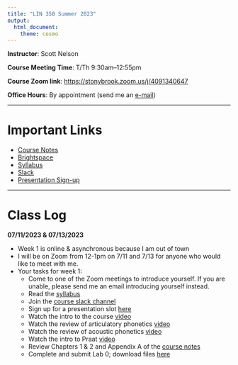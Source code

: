 ```yaml
---
title: "LIN 350 Summer 2023"
output: 
  html_document: 
    theme: cosmo
---
```


**Instructor**: Scott Nelson

**Course Meeting Time**: T/Th 9:30am--12:55pm

**Course Zoom link**: [https://stonybrook.zoom.us/j/4091340647](https://stonybrook.zoom.us/j/4091340647)

**Office Hours**: By appointment (send me an [e-mail]((mailto:scott.nelson@stonybrook.edu)))

***

# Important Links

- [Course Notes](350/CourseNotes.pdf)
- [Brightspace](https://it.stonybrook.edu/services/brightspace)
- [Syllabus](350/LIN350SyllabusSummer2023.pdf)
- [Slack](https://lin350summer2023.slack.com)
- [Presentation Sign-up](https://docs.google.com/spreadsheets/d/1xXhAyL8QtRJlz38SCuRhMD7NcSI8bWonai9Bky0zohQ/edit?usp=sharing)

***

# Class Log

**07/11/2023 & 07/13/2023**

* Week 1 is online & asynchronous because I am out of town
* I will be on Zoom from 12-1pm on 7/11 and 7/13 for anyone who would like to meet with me.
* Your tasks for week 1:
    + Come to one of the Zoom meetings to introduce yourself. If you are unable, please send me an email introducing yourself instead.
    + Read the [syllabus](350/LIN350SyllabusSummer2023.pdf)
    + Join the [course slack channel](https://join.slack.com/t/lin350summer2023/shared_invite/zt-1wlogdm2b-JtDb~jPe89ky1jLfmbZeUg)
    + Sign up for a presentation slot [here](https://docs.google.com/spreadsheets/d/1xXhAyL8QtRJlz38SCuRhMD7NcSI8bWonai9Bky0zohQ/edit?usp=sharing)
    + Watch the intro to the course [video](350/intro.mp4)
    + Watch the review of articulatory phonetics [video](350/review-articulatory.mp4)
    + Watch the review of acoustic phonetics [video](350/review-acoustics.mp4)
    + Watch the intro to Praat [video](intro-praat.mp4)
    + Review Chapters 1 & 2 and Appendix A of the [course notes](350/CourseNotes.pdf)
    + Complete and submit Lab 0; download files [here](350/Labs/Lab0.zip)

